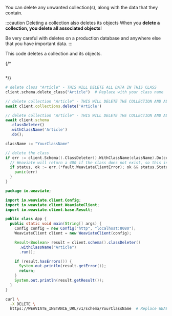 
You can delete any unwanted collection(s), along with the data that they contain.

:::caution Deleting a collection also deletes its objects
When you **delete a collection, you delete all associated objects**!

Be very careful with deletes on a production database and anywhere else that you have important data.
:::

This code deletes a collection and its objects.

<Tabs groupId="languages">
{/* <TabItem value="graphql" label="GraphQL">

```graphql

```

</TabItem> */}
<TabItem value="py" label="Python Client v4">

  <FilteredTextBlock
      text={ManageCollectionsCode}
      startMarker="# START DeleteCollection"
      endMarker="# END DeleteCollection"
      language="py"
  />

</TabItem>
<TabItem value="py3" label="Python Client v3">

```python
# delete class "Article" - THIS WILL DELETE ALL DATA IN THIS CLASS
client.schema.delete_class("Article")  # Replace with your class name
```

</TabItem>

<TabItem value="js" label="JS/TS Client v3">

```ts
// delete collection "Article" - THIS WILL DELETE THE COLLECTION AND ALL ITS DATA
await client.collections.delete('Article')
```

</TabItem>

<TabItem value="js2" label="JS/TS Client v2">

```ts
// delete collection "Article" - THIS WILL DELETE THE COLLECTION AND ALL ITS DATA
await client.schema
  .classDeleter()
  .withClassName('Article')
  .do();
```

</TabItem>

<TabItem value="go" label="Go">

```go
className := "YourClassName"

// delete the class
if err := client.Schema().ClassDeleter().WithClassName(className).Do(context.Background()); err != nil {
  // Weaviate will return a 400 if the class does not exist, so this is allowed, only return an error if it's not a 400
  if status, ok := err.(*fault.WeaviateClientError); ok && status.StatusCode != http.StatusBadRequest {
    panic(err)
  }
}
```

</TabItem>
<TabItem value="java" label="Java">

```java
package io.weaviate;

import io.weaviate.client.Config;
import io.weaviate.client.WeaviateClient;
import io.weaviate.client.base.Result;

public class App {
  public static void main(String[] args) {
    Config config = new Config("http", "localhost:8080");
    WeaviateClient client = new WeaviateClient(config);

    Result<Boolean> result = client.schema().classDeleter()
      .withClassName("Article")
      .run();

    if (result.hasErrors()) {
      System.out.println(result.getError());
      return;
    }
    System.out.println(result.getResult());
  }
}
```

</TabItem>
<TabItem value="curl" label="Curl">

```bash
curl \
  -X DELETE \
  https://WEAVIATE_INSTANCE_URL/v1/schema/YourClassName  # Replace WEAVIATE_INSTANCE_URL with your instance URL
```

</TabItem>
</Tabs>
